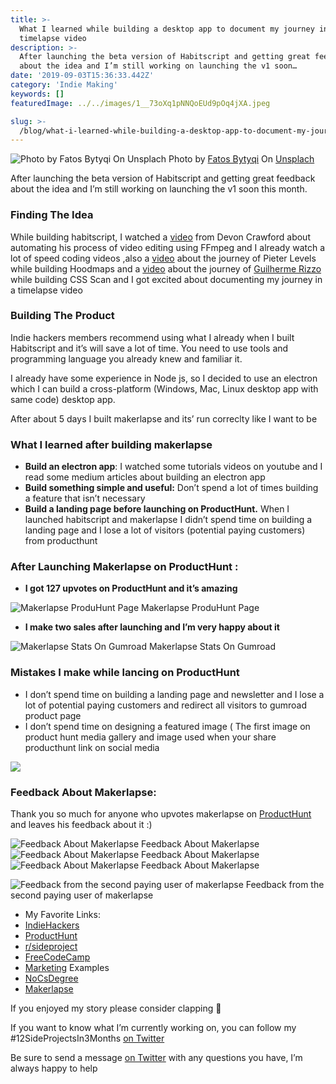 ```yaml
---
title: >-
  What I learned while building a desktop app to document my journey in a
  timelapse video
description: >-
  After launching the beta version of Habitscript and getting great feedback
  about the idea and I’m still working on launching the v1 soon…
date: '2019-09-03T15:36:33.442Z'
category: 'Indie Making'
keywords: []
featuredImage: ../../images/1__73oXq1pNNQoEUd9pOq4jXA.jpeg

slug: >-
  /blog/what-i-learned-while-building-a-desktop-app-to-document-my-journey-in-a-timelapse-video
---
```


![Photo by [Fatos Bytyqi](https://unsplash.com/@fatosi) On [Unsplach](https://unsplash.com/photos/Agx5_TLsIf4/)](../../images/1__73oXq1pNNQoEUd9pOq4jXA.jpeg)
Photo by [Fatos Bytyqi](https://unsplash.com/@fatosi) On [Unsplach](https://unsplash.com/photos/Agx5_TLsIf4/)

After launching the beta version of Habitscript and getting great feedback about the idea and I’m still working on launching the v1 soon this month.

### Finding The Idea

While building habitscript, I watched a [video](https://www.youtube.com/watch?v=0ZeO0IQaJ-A&t=320s) from Devon Crawford about automating his process of video editing using FFmpeg and I already watch a lot of speed coding videos ,also a [video](https://www.youtube.com/watch?v=FN144KdOIGM) about the journey of Pieter Levels while building Hoodmaps and a [video](https://www.youtube.com/watch?v=OtsNNXpXcYs) about the journey of [Guilherme Rizzo](https://medium.com/u/2be928152fca) while building CSS Scan and I got excited about documenting my journey in a timelapse video

### Building The Product

Indie hackers members recommend using what I already when I built Habitscript and it’s will save a lot of time. You need to use tools and programming language you already knew and familiar it.

I already have some experience in Node js, so I decided to use an electron which I can build a cross-platform (Windows, Mac, Linux desktop app with same code) desktop app.

After about 5 days I built makerlapse and its’ run correclty like I want to be

### What I learned after building makerlapse

*   **Build an electron app**: I watched some tutorials videos on youtube and I read some medium articles about building an electron app
*   **Build something simple and useful:** Don’t spend a lot of times building a feature that isn’t necessary
*   **Build a landing page before launching on ProductHunt.** When I launched habitscript and makerlapse I didn’t spend time on building a landing page and I lose a lot of visitors (potential paying customers) from producthunt

### **After Launching Makerlapse on ProductHunt :**

*   **I got 127 upvotes on ProductHunt and it’s amazing**

![Makerlapse ProduHunt Page](../../images/1__JIEfIVb80TaOWSuvEXLTBg.png)
Makerlapse ProduHunt Page

*   **I make two sales after launching and I’m very happy about it**

![Makerlapse Stats On Gumroad](../../images/1__DcYPsvyB8BFsD8EXQhvlCA.png)
Makerlapse Stats On Gumroad

### Mistakes I make while lancing on ProductHunt

*   I don’t spend time on building a landing page and newsletter and I lose a lot of potential paying customers and redirect all visitors to gumroad product page
*   I don’t spend time on designing a featured image ( The first image on product hunt media gallery and image used when your share producthunt link on social media

![](../../images/1__uCXHkJaR__a2bLxKeO__9rkA.png)

### Feedback About Makerlapse:

Thank you so much for anyone who upvotes makerlapse on [ProductHunt](https://www.producthunt.com/posts/makerlapse) and leaves his feedback about it :)

![Feedback About Makerlapse](../../images/1__6XHyHTvTeYy3PjbmagF__ug.png)
Feedback About Makerlapse![Feedback About Makerlapse](../../images/1__Mj3wlHc5WaQBDSUes2eaAA.png)
Feedback About Makerlapse![Feedback About Makerlapse](../../images/1__v0ZFw7CusmXuChQO2vXcZA.png)
Feedback About Makerlapse

![Feedback from the second paying user of makerlapse](../../images/1__52jf6b4o2KBmwUSvacgZIw.png)
Feedback from the second paying user of makerlapse

*   My Favorite Links:
*   [IndieHackers](https://www.indiehackers.com/)
*   [ProductHunt](https://www.producthunt.com/)
*   [r/sideproject](https://www.reddit.com/r/sideproject)
*   [FreeCodeCamp](https://www.freecodecamp.org/news/)
*   [Marketing](https://marketingexamples.com/) Examples
*   [NoCsDegree](https://www.nocsdegree.com/)
*   [Makerlapse](https://makerlapse.netlify.com)

If you enjoyed my story please consider clapping 👏

If you want to know what I’m currently working on, you can follow my #12SideProjectsIn3Months [on Twitter](https://twitter.com/iliashaddad3)

Be sure to send a message [on Twitter](https://twitter.com/iliashaddad3) with any questions you have, I’m always happy to help